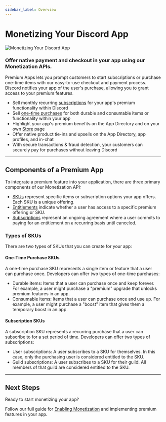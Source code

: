 ```yaml
---
sidebar_label: Overview
---
```


# Monetizing Your Discord App

![Monetizing Your Discord App](images/monetization-overview.png)

### Offer native payment and checkout in your app using our Monetization APIs.

Premium Apps lets you prompt customers to start subscriptions or purchase one-time items with our easy-to-use checkout and payment process. Discord notifies your app of the user's purchase, allowing you to grant access to your premium features.

- Sell monthly recurring [subscriptions](#DOCS_MONETIZATION_IMPLEMENTING_APP_SUBSCRIPTIONS) for your app's premium functionality within Discord
- Sell [one-time purchases](#DOCS_MONETIZATION_IMPLEMENTING_ONE_TIME_PURCHASES) for both durable and consumable items or functionality within your app
- Highlight your app's premium benefits on the App Directory and on your own [Store](#DOCS_MONETIZATION_MANAGING_SKUS/viewing-your-store-page) page
- Offer native product tie-ins and upsells on the App Directory, app profiles, and in-chat
- With secure transactions & fraud detection, your customers can securely pay for purchases without leaving Discord

---

## Components of a Premium App

To integrate a premium feature into your application, there are three primary components of our Monetization API:

- [SKUs](#DOCS_RESOURCES_SKU) represent specific items or subscription options your app offers. Each SKU is a unique offering.
- [Entitlements](#DOCS_RESOURCES_ENTITLEMENT) indicate whether a user has access to a specific premium offering or SKU.
- [Subscriptions](#DOCS_RESOURCES_SUBSCRIPTION) represent an ongoing agreement where a user commits to paying for an entitlement on a recurring basis until canceled.

### Types of SKUs

There are two types of SKUs that you can create for your app:

#### One-Time Purchase SKUs

A one-time purchase SKU represents a single item or feature that a user can purchase once. Developers can offer two types of one-time purchases:
- Durable items: Items that a user can purchase once and keep forever. For example, a user might purchase a "premium" upgrade that unlocks premium features in an app.
- Consumable items: Items that a user can purchase once and use up. For example, a user might purchase a "boost" item that gives them a temporary boost in an app.

#### Subscription SKUs

A subscription SKU represents a recurring purchase that a user can subscribe to for a set period of time. Developers can offer two types of subscriptions:

- User subscriptions: A user subscribes to a SKU for themselves. In this case, only the purchasing user is considered entitled to the SKU.
- Guild subscriptions: A user subscribes to a SKU for their guild. All members of that guild are considered entitled to the SKU.

---

## Next Steps

Ready to start monetizing your app?

Follow our full guide for [Enabling Monetization](#DOCS_MONETIZATION_ENABLING_MONETIZATION) and implementing premium features in your app.